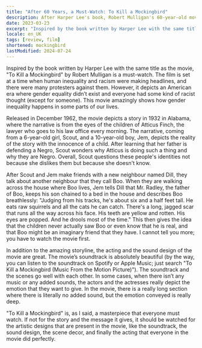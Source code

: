 ```yaml
---
title: "After 60 Years, a Must-Watch: To Kill a Mockingbird"
description: After Harper Lee's book, Robert Mulligan's 60-year-old movie is a showpiece that everyone must watch.
date: 2023-03-23
excerpt: "Inspired by the book written by Harper Lee with the same title as the movie, \"To Kill a Mockingbird\" by Robert Mulligan is a must-watch. The film is set at a time when human inequality and racism were making headlines, and there were many protesters against them. However, it depicts an American era where gender equality didn’t exist and everyone had some kind of racist thought (except for someone). This movie amazingly shows how gender inequality happens in some parts of our lives."
locale: en_UK
tags: [review, film]
shortened: mockingbird
lastModified: 2024-07-24
---
```

Inspired by the book written by Harper Lee with the same title as the movie, "To Kill a Mockingbird" by Robert Mulligan is a must-watch. The film is set at a time when human inequality and racism were making headlines, and there were many protesters against them. However, it depicts an American era where gender equality didn’t exist and everyone had some kind of racist thought (except for someone). This movie amazingly shows how gender inequality happens in some parts of our lives.

Released in December 1962, the movie depicts a story in 1932 in Alabama, where the narrative is from the eyes of the children of Atticus Finch, the lawyer who goes to his law office every morning. The narrative, coming from a 6-year-old girl, Scout, and a 10-year-old boy, Jem, depicts the reality of the story with the innocence of a child. After learning that her father is defending a Negro, Scout wonders why Atticus is doing such a thing and why they are Negro. Overall, Scout questions these people's identities not because she dislikes them but because she doesn't know.

After Scout and Jem make friends with a new neighbour named Dill, they talk about another neighbour that they call Boo. When they are walking across the house where Boo lives, Jem tells Dill that Mr. Radley, the father of Boo, keeps his son chained to a bed in the house and describes Boo breathlessly: "Judging from his tracks, he's about six and a half feet tall. He eats raw squirrels and all the cats he can catch. There's a long, jagged scar that runs all the way across his face. His teeth are yellow and rotten. His eyes are popped. And he drools most of the time." This then gives the idea that the children never actually saw Boo or even know that he is real, and that Boo might be an imaginary friend that they have. I cannot tell you more; you have to watch the movie first.

In addition to the amazing storyline, the acting and the sound design of the movie are great. The movie’s soundtrack is absolutely beautiful (by the way, you can listen to the soundtrack on Spotify or Apple Music; just search "To Kill a Mockingbird (Music From the Motion Picture)"). The soundtrack and the scenes go well with each other. In some cases, when there isn’t any music or any added sounds, the actors and the actresses really depict the emotion that they want to give. In the movie, there is a really long section where there is literally no added sound, but the emotion conveyed is really deep.

"To Kill a Mockingbird" is, as I said, a masterpiece that everyone must watch. If not for the story and the message it gives, it should be watched for the artistic designs that are present in the movie, like the soundtrack, the sound design, the scene decor, and finally the acting that everyone in the movie did perfectly.


